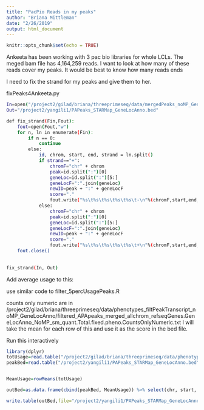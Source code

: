 ```yaml
---
title: "PacPio Reads in my peaks"
author: "Briana Mittleman"
date: "2/26/2019"
output: html_document
---
```


```r
knitr::opts_chunk$set(echo = TRUE)
```

Ankeeta has been working with 3 pac bio libraries for whole LCLs. The meged bam file has 4,164,259 reads. I want to look at how many of these reads cover my peaks. It would be best to know how many reads ends 

I need to fix the strand for my peaks and give them to her.  


fixPeaks4Ankeeta.py
```bash
In=open("/project2/gilad/briana/threeprimeseq/data/mergedPeaks_noMP_GeneLoc/Filtered_APApeaks_merged_allchrom_noMP.sort.named.noCHR_geneLocParsed_withAnno.SAF","r")
Out="/project2/yangili1/PAPeaks_STARMap_GeneLocAnno.bed"

def fix_strand(Fin,Fout):
    fout=open(Fout,"w")
    for n, ln in enumerate(Fin):
        if n == 0: 
            continue
        else: 
            id, chrom, start, end, strand = ln.split()
            if strand=="+":
                chromF="chr" + chrom
                peak=id.split(":")[0]
                geneLoc=id.split(":")[5:]
                geneLocF=":".join(geneLoc)
                newID=peak + ":" + geneLocF
                score="."
                fout.write("%s\t%s\t%s\t%s\t%s\t-\n"%(chromF,start,end,newID,score))
            else:
                chromF="chr" + chrom
                peak=id.split(":")[0]
                geneLoc=id.split(":")[5:]
                geneLocF=":".join(geneLoc)
                newID=peak + ":" + geneLocF
                score="."
                fout.write("%s\t%s\t%s\t%s\t%s\t+\n"%(chromF,start,end,newID,score))
    fout.close()
    
    
fix_strand(In, Out)
```

Add average usage to this:  


use similar code to filter_5percUsagePeaks.R


counts only numeric are in /project2/gilad/briana/threeprimeseq/data/phenotypes_filtPeakTranscript_noMP_GeneLocAnno/filtered_APApeaks_merged_allchrom_refseqGenes.GeneLocAnno_NoMP_sm_quant.Total.fixed.pheno.CountsOnlyNumeric.txt 
I will take the mean for each row of this and use it as the score in the bed file.  

Run this interactively 
```r

library(dplyr)
totUsage=read.table("/project2/gilad/briana/threeprimeseq/data/phenotypes_filtPeakTranscript_noMP_GeneLocAnno/filtered_APApeaks_merged_allchrom_refseqGenes.GeneLocAnno_NoMP_sm_quant.Total.fixed.pheno.CountsOnlyNumeric.txt", header=F)
peakBed=read.table("/project2/yangili1/PAPeaks_STARMap_GeneLocAnno.bed", header=F, col.names = c("chr", "start", "end", "ID", "score", "strand"), stringsAsFactors = F)


MeanUsage=rowMeans(totUsage)

outBed=as.data.frame(cbind(peakBed, MeanUsage)) %>% select(chr, start, end, ID, MeanUsage, strand)

write.table(outBed,file="/project2/yangili1/PAPeaks_STARMap_GeneLocAnno_withMeanUsage.bed", row.names=F, col.names=F, quote = F, sep="\t")  



```

